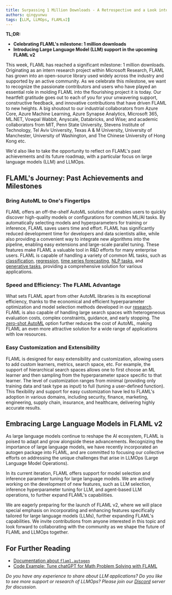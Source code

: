 ```yaml
---
title: Surpassing 1 Million Downloads - A Retrospective and a Look into the Future
authors: qingyunwu
tags: [LLM, LLMOps, FLAMLv2]
---
```


**TL;DR:**
* **Celebrating FLAML's milestone: 1 million downloads**
* **Introducing Large Language Model (LLM) support in the upcoming FLAML v2**


This week, FLAML has reached a significant milestone: 1 million downloads. Originating as an intern research project within Microsoft Research, FLAML has grown into an open-source library used widely across the industry and supported by an active community.
As we celebrate this milestone, we want to recognize the passionate contributors and users who have played an essential role in molding FLAML into the flourishing project it is today. Our heartfelt gratitude goes out to each of you for your unwavering support, constructive feedback, and innovative contributions that have driven FLAML to new heights.
A big shoutout to our industrial collaborators from Azure Core, Azure Machine Learning, Azure Synapse Analytics, Microsoft 365, ML.NET, Vowpal Wabbit, Anyscale, Databricks, and Wise; and academic collaborators from MIT, Penn State University, Stevens Institute of Technology, Tel Aviv University, Texas A & M University, University of Manchester, University of Washington, and The Chinese University of Hong Kong etc.

We'd also like to take the opportunity to reflect on FLAML's past achievements and its future roadmap, with a particular focus on large language models (LLM) and LLMOps.

## FLAML's Journey: Past Achievements and Milestones

### Bring AutoML to One's Fingertips
FLAML offers an off-the-shelf AutoML solution that enables users to quickly discover high-quality models or configurations for common ML/AI tasks. By automatically selecting models and hyperparameters for training or inference, FLAML saves users time and effort. FLAML has significantly reduced development time for developers and data scientists alike, while also providing a convenient way to integrate new algorithms into the pipeline, enabling easy extensions and large-scale parallel tuning. These features make FLAML a valuable tool in R&D efforts for many enterprise users.
FLAML is capable of handling a variety of common ML tasks, such as [classification](https://microsoft.github.io/FLAML/docs/Examples/AutoML-Classification), [regression](https://microsoft.github.io/FLAML/docs/Examples/AutoML-Regression), [time series forecasting](https://microsoft.github.io/FLAML/docs/Examples/AutoML-Time%20series%20forecast), [NLP tasks](https://microsoft.github.io/FLAML/docs/Examples/AutoML-Rank), and [generative tasks](https://microsoft.github.io/FLAML/docs/Use-Cases/Auto-Generation), providing a comprehensive solution for various applications.

### Speed and Efficiency: The FLAML Advantage
What sets FLAML apart from other AutoML libraries is its exceptional efficiency, thanks to the economical and efficient hyperparameter optimization and model selection methods developed in our [research](https://microsoft.github.io/FLAML/docs/Research). FLAML is also capable of handling large search spaces with heterogeneous evaluation costs, complex constraints, guidance, and early stopping. The [zero-shot AutoML](https://microsoft.github.io/FLAML/docs/Use-Cases/Zero-Shot-AutoML) option further reduces the cost of AutoML, making FLAML an even more attractive solution for a wide range of applications with low resources.

### Easy Customization and Extensibility
FLAML is designed for easy extensibility and customization, allowing users to add custom learners, metrics, search space, etc. For example, the support of hierarchical search spaces allows one to first choose an ML learner and then sampling from the hyperparameter space specific to that learner. The level of customization ranges from minimal (providing only training data and task type as input) to full (tuning a user-defined function). This flexibility and support for easy customization have led to FLAML's adoption in various domains, including security, finance, marketing, engineering, supply chain, insurance, and healthcare, delivering highly accurate results.

## Embracing Large Language Models in FLAML v2
As large language models continue to reshape the AI ecosystem, FLAML is poised to adapt and grow alongside these advancements. Recognizing the importance of large language models, we have recently incorporated an autogen package into FLAML, and are committed to focusing our collective efforts on addressing the unique challenges that arise in LLMOps (Large Language Model Operations).

In its current iteration, FLAML offers support for model selection and inference parameter tuning for large language models. We are actively working on the development of new features, such as LLM selection, inference hyperparameter tuning for LLM, and agent-based LLM operations, to further expand FLAML's capabilities.

We are eagerly preparing for the launch of FLAML v2, where we will place special emphasis on incorporating and enhancing features specifically tailored for large language models (LLMs), further expanding FLAML's capabilities.
We invite contributions from anyone interested in this topic and look forward to collaborating with the community as we shape the future of FLAML and LLMOps together.

## For Further Reading

* [Documentation about `flaml.autogen`](/docs/Use-Cases/Auto-Generation)
* [Code Example: Tune chatGPT for Math Problem Solving with FLAML](https://github.com/microsoft/FLAML/blob/main/notebook/autogen_chatgpt_gpt4.ipynb)

*Do you have any experience to share about LLM applications? Do you like to see more support or research of LLMOps? Please join our [Discord](https://discord.gg/Cppx2vSPVP) server for discussion.*
